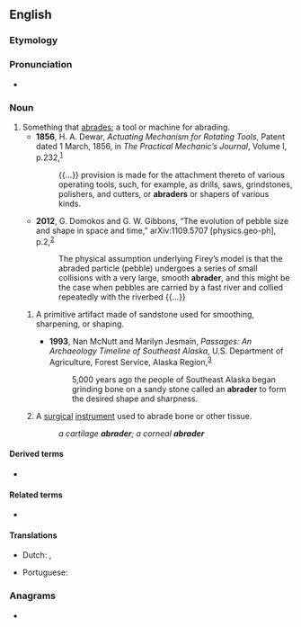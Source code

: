 ==English==

===Etymology===
{{suffix|abrade|er|id2=agent noun|lang=en}}

===Pronunciation===
* {{a|US}} {{IPA|/əˈbɹeɪ.dɚ/|lang=en}}

===Noun===
{{en-noun}}

# Something that [[abrade|abrades]]; a tool or machine for abrading. {{defdate|First attested in the mid-19<sup>th</sup> century.}}
#* '''1856''', H. A. Dewar, ''Actuating Mechanism for Rotating Tools'', Patent dated 1 March, 1856, in ''The Practical Mechanic’s Journal'', Volume I, p.{{nbsp}}232,<sup>[https://catalog.hathitrust.org/Record/002486986]</sup>
#*: {{...}} provision is made for the attachment thereto of various operating tools, such, for example, as drills, saws, grindstones, polishers, and cutters, or '''abraders''' or shapers of various kinds.
#* '''2012''', G. Domokos and G. W. Gibbons, “The evolution of pebble size and shape in space and time,” arXiv:1109.5707 [physics.geo-ph], p.{{nbsp}}2,<sup>[https://archive.org/details/arxiv-1109.5707]</sup>
#*: The physical assumption underlying Firey’s model is that the abraded particle (pebble) undergoes a series of small collisions with a very large, smooth '''abrader''', and this might be the case when pebbles are carried by a fast river and collied repeatedly with the riverbed {{...}}
## {{lb|en|archaeology}} A primitive artifact made of sandstone used for smoothing, sharpening, or shaping.
##* '''1993''', Nan McNutt and Marilyn Jesmain, ''Passages: An Archaeology Timeline of Southeast Alaska'', U.S. Department of Agriculture, Forest Service, Alaska Region,<sup>[https://archive.org/details/CAT10818686]</sup>
##*: 5,000 years ago the people of Southeast Alaska began grinding bone on a sandy stone called an '''abrader''' to form the desired shape and sharpness.
## {{lb|en|medicine}} A [[surgical]] [[instrument]] used to abrade bone or other tissue.
##: ''a cartilage '''abrader'''; a corneal '''abrader'''''

====Derived terms====
* {{l|en|dermabrader}}

====Related terms====
* {{l|en|abraser}}

====Translations====
{{trans-top|tool or machine for abrading}}
* Dutch: {{t+|nl|schuurmachine|f}}, {{t|nl|schuurwerktuig|n}}
{{trans-mid}}
* Portuguese: {{t|pt|abrasor|m}}
{{trans-bottom}}

===Anagrams===
* {{anagrams|en|a=aabderr|Barreda}}